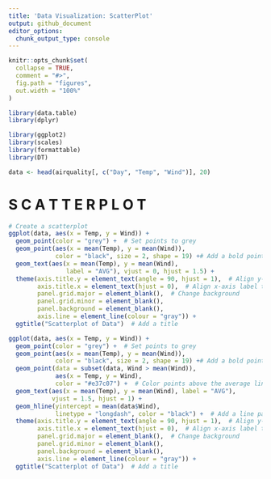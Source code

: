 ```yaml
---
title: 'Data Visualization: ScatterPlot'
output: github_document
editor_options: 
  chunk_output_type: console
---
```


```r
knitr::opts_chunk$set(
  collapse = TRUE,
  comment = "#>",
  fig.path = "figures",
  out.width = "100%"
)
```

```r
library(data.table)
library(dplyr)

library(ggplot2)
library(scales)
library(formattable)
library(DT)
```

```r
data <- head(airquality[, c("Day", "Temp", "Wind")], 20)
```

# S C A T T E R P L O T

```r
# Create a scatterplot
ggplot(data, aes(x = Temp, y = Wind)) +
  geom_point(color = "grey") +  # Set points to grey
  geom_point(aes(x = mean(Temp), y = mean(Wind)), 
             color = "black", size = 2, shape = 19) +# Add a bold point for the average
  geom_text(aes(x = mean(Temp), y = mean(Wind), 
                label = "AVG"), vjust = 0, hjust = 1.5) +
  theme(axis.title.y = element_text(angle = 90, hjust = 1),  # Align y-axis label to the left
        axis.title.x = element_text(hjust = 0),  # Align x-axis label to the left
        panel.grid.major = element_blank(),  # Change background
        panel.grid.minor = element_blank(),
        panel.background = element_blank(), 
        axis.line = element_line(colour = "gray")) + 
  ggtitle("Scatterplot of Data")  # Add a title
```

```r
ggplot(data, aes(x = Temp, y = Wind)) +
  geom_point(color = "grey") +  # Set points to grey
  geom_point(aes(x = mean(Temp), y = mean(Wind)), 
             color = "black", size = 2, shape = 19) +# Add a bold point for the average
  geom_point(data = subset(data, Wind > mean(Wind)), 
             aes(x = Temp, y = Wind), 
             color = "#e37c07") +  # Color points above the average line in yellow
  geom_text(aes(x = mean(Temp), y = mean(Wind), label = "AVG"), 
            vjust = 1.5, hjust = 1) +
  geom_hline(yintercept = mean(data$Wind), 
             linetype = "longdash", color = "black") +  # Add a line parallel to the x-axis
  theme(axis.title.y = element_text(angle = 90, hjust = 1),  # Align y-axis label to the left
        axis.title.x = element_text(hjust = 0),  # Align x-axis label to the left
        panel.grid.major = element_blank(),  # Change background
        panel.grid.minor = element_blank(),
        panel.background = element_blank(), 
        axis.line = element_line(colour = "gray")) + 
  ggtitle("Scatterplot of Data")  # Add a title
```

